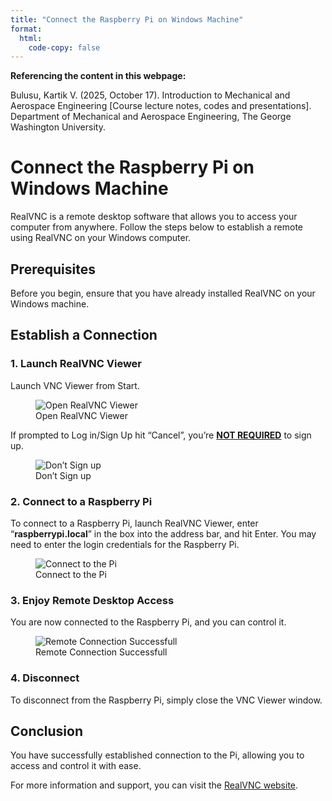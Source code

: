 ```yaml
---
title: "Connect the Raspberry Pi on Windows Machine"
format: 
  html:
    code-copy: false
---
```


<html>
<head>
    <style>
        body {
            -webkit-user-select: none; /* Safari */
            -moz-user-select: none; /* Firefox */
            -ms-user-select: none; /* IE10+/Edge */
            user-select: none; /* Standard */
        }
    </style>
</head>
<body>

:::{.callout-important}
**Referencing the content in this webpage:**

Bulusu, Kartik V. (2025, October 17). Introduction to Mechanical and Aerospace Engineering [Course lecture notes, codes and presentations]. Department of Mechanical and Aerospace Engineering, The George Washington University.
:::

# Connect the Raspberry Pi on Windows Machine

RealVNC is a remote desktop software that allows you to access your computer from anywhere. Follow the steps below to establish a remote using RealVNC on your Windows computer.

## Prerequisites

Before you begin, ensure that you have already installed RealVNC on your Windows machine.

## Establish a Connection

### 1. Launch RealVNC Viewer

Launch VNC Viewer from Start. 

![Open RealVNC Viewer](images/screenshots/real_vnc_winOS_2024/step_8.png)

If prompted to Log in/Sign Up hit "Cancel", you're **<u>NOT REQUIRED</u>** to sign up.

![Don't Sign up](images/screenshots/real_vnc_winOS_2024/step_10.png)

### 2. Connect to a Raspberry Pi

To connect to a Raspberry Pi, launch RealVNC Viewer, enter "**raspberrypi.local**" in the box into the address bar, and hit Enter. You may need to enter the login credentials for the Raspberry Pi.

<!-- ![IP Address on the Box](images/screenshots/realvnc-mac/screenshot-12.png) -->

![Connect to the Pi](images/screenshots/real_vnc_winOS_2024/step_11.png)

<!-- ![Enter Credentials](images/screenshots/realvnc-mac/screenshot-9.png) -->

### 3. Enjoy Remote Desktop Access

You are now connected to the Raspberry Pi, and you can control it.

![Remote Connection Successfull](images/screenshots/realvnc-mac/screenshot-10.png)

### 4. Disconnect

To disconnect from the Raspberry Pi, simply close the VNC Viewer window.

## Conclusion

You have successfully established connection to the Pi, allowing you to access and control it with ease.

For more information and support, you can visit the [RealVNC website](https://www.realvnc.com/).

<!-- <br><br>
<footer>
  <p><small><small><small><small>This is a Quarto website. To learn more about Quarto websites visit <https://quarto.org/docs/websites>.<br>
  Author: Kartik Bulusu<br>
  Contact: <a href="mailto:bulusu@gwu.edu">bulusu</a><br>
  &copy; 2023 All rights reserved</small></small></small></small></p>
</footer> -->
